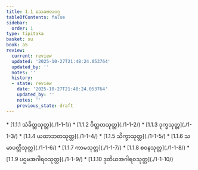 ```yaml
---
title: 1.1 သေခဗလဝဂ္ဂ
tableOfContents: false
sidebar:
  order: 1
type: tipitaka
basket: su
book: a5
review:
  current: review
  updated: '2025-10-27T21:48:24.053764'
  updated_by: ''
  notes: ''
  history:
  - state: review
    date: '2025-10-27T21:48:24.053764'
    updated_by: ''
    notes: ''
    previous_state: draft
---
```



<ReviewStatus review={frontmatter.review} showDetails={true} />

<HypothesisAnnotation frontmatter={frontmatter} />

<DynamicBreadcrumb />



<TableOfContents book="a5" section="1.1">
* [1.1.1 သံခိတ္တသုတ္တ](./1-1-1/)
* [1.1.2 ဝိတ္ထတသုတ္တ](./1-1-2/)
* [1.1.3 ဒုက္ခသုတ္တ](./1-1-3/)
* [1.1.4 ယထာဘတသုတ္တ](./1-1-4/)
* [1.1.5 သိက္ခာသုတ္တ](./1-1-5/)
* [1.1.6 သမာပတ္တိသုတ္တ](./1-1-6/)
* [1.1.7 ကာမသုတ္တ](./1-1-7/)
* [1.1.8 စဝနသုတ္တ](./1-1-8/)
* [1.1.9 ပဌမအဂါရဝသုတ္တ](./1-1-9/)
* [1.1.10 ဒုတိယအဂါရဝသုတ္တ](./1-1-10/)
</TableOfContents>